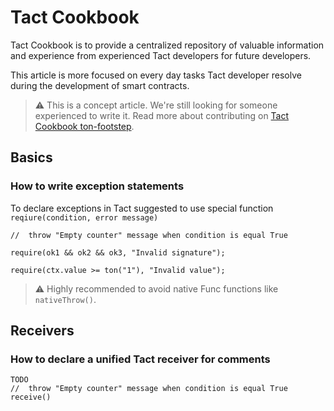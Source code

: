 # Tact Cookbook

Tact Cookbook is to provide a centralized repository of valuable information and experience from experienced Tact developers for future developers.

This article is more focused on every day tasks Tact developer resolve during the development of smart contracts.

> ⚠ This is a concept article. We're still looking for someone experienced to write it. Read more about contributing on [Tact Cookbook ton-footstep](https://github.com/ton-society/ton-footsteps/issues/143).


## Basics
### How to write exception statements

To declare exceptions in Tact suggested to use special function `reqiure(condition, error message)`

```tact
//  throw "Empty counter" message when condition is equal True

require(ok1 && ok2 && ok3, "Invalid signature");

require(ctx.value >= ton("1"), "Invalid value");
```

>⚠ Highly recommended to avoid native Func functions like `nativeThrow()`.


## Receivers
### How to declare a unified Tact receiver for comments
```tact
TODO
//  throw "Empty counter" message when condition is equal True
receive()
```